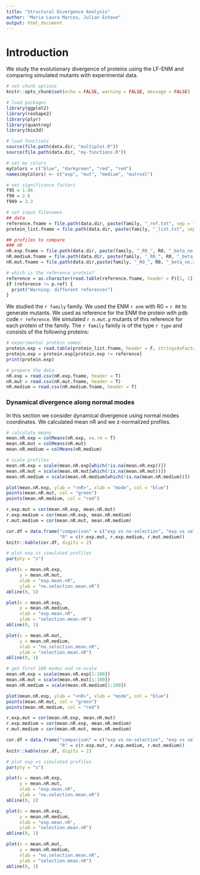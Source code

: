 ```yaml
---
title: "Structural Divergence Analysis"
author: "Maria Laura Marcos, Julian Echave"
output: html_document
---
```


# Introduction
We study the evolutionary divergence of proteins using the LF-ENM and comparing simulated mutants with experimental data.

```r
# set chunk options
knitr::opts_chunk$set(echo = FALSE, warning = FALSE, message = FALSE)
```

```r
# load packages
library(ggplot2)
library(reshape2)
library(plyr)
library(quantreg)
library(bio3d)

# load functions
source(file.path(data.dir, "multiplot.R"))
source(file.path(data.dir, "my-functions.R")) 
```

```r
# set my colors
myColors = c("blue", "darkgreen", "red", "red") 
names(myColors) <- c("exp", "mut", "medium", "mut+sel")
```

```r
# set significance factors
f95 = 1.96
f99 = 2.6
f999 = 3.3
```

```r
# set input filenames
## data
reference.fname = file.path(data.dir, paste(family, "_ref.txt", sep = ""))
protein_list.fname = file.path(data.dir, paste(family, "_list.txt", sep = ""))

## profiles to compare
### nR
nR.exp.fname = file.path(data.dir, paste(family, "_R0_", R0, "_beta_no.sel_K.analysis_Keff_out_m.exp.nR.csv", sep = ""))
nR.medium.fname = file.path(data.dir, paste(family, "_R0_", R0, "_beta_medium.sel_K.analysis_Keff_out_m.theo.nR.csv", sep = ""))
nR.mut.fname = file.path(data.dir,paste(family, "_R0_", R0, "_beta_no.sel_K.analysis_Keff_out_m.theo.nR.csv", sep = ""))

```

```r
# which is the reference protein?
reference = as.character(read.table(reference.fname, header = F)[1, 1])
if (reference != p.ref) {
  print("Warning: different references")
}
```

We studied the `r family` family. 
We used the ENM `r enm` with R0 = `r R0` to generate mutants.
We used as reference for the ENM the protein with pdb code `r reference`. 
We simulated `r n.mut.p` mutants of this reference for each protein of the family.
The `r family` family is of the type `r type` and consists of the following proteins:

```r
# experimental protein names
protein.exp = read.table(protein_list.fname, header = F, stringsAsFactors = F)[, 1]
protein.exp = protein.exp[protein.exp != reference]
print(protein.exp)
```

```r
# prepare the data
nR.exp = read.csv(nR.exp.fname, header = T)
nR.mut = read.csv(nR.mut.fname, header = T)
nR.medium = read.csv(nR.medium.fname, header = T)
```

### Dynamical divergence along normal modes

In this section we consider dynamical divergence using normal modes coordinates. We calculated mean nR and we z-normalized profiles.

```r
# calculate means
mean.nR.exp = colMeans(nR.exp, na.rm = T)
mean.nR.mut = colMeans(nR.mut)
mean.nR.medium = colMeans(nR.medium)

# scale profiles
mean.nR.exp = scale(mean.nR.exp[which(!is.na(mean.nR.exp))])
mean.nR.mut = scale(mean.nR.mut[which(!is.na(mean.nR.mut))])
mean.nR.medium = scale(mean.nR.medium[which(!is.na(mean.nR.medium))])

plot(mean.nR.exp, ylab = "<nR>", xlab = "mode", col = "blue")
points(mean.nR.mut, col = "green")
points(mean.nR.medium, col = "red")

r.exp.mut = cor(mean.nR.exp, mean.nR.mut)
r.exp.medium = cor(mean.nR.exp, mean.nR.medium)
r.mut.medium = cor(mean.nR.mut, mean.nR.medium)

cor.df = data.frame("comparison" = c("exp vs no-selection", "exp vs selection", "no-selection vs selection"),
                    "R" = c(r.exp.mut, r.exp.medium, r.mut.medium))
knitr::kable(cor.df, digits = 2)
```

```r

# plot exp vs simulated profiles 
par(pty = "s")

plot(x = mean.nR.exp, 
     y = mean.nR.mut, 
     xlab = "exp.mean.nR", 
     ylab = "no.selection.mean.nR")
abline(0, 1)

plot(x = mean.nR.exp, 
     y = mean.nR.medium, 
     xlab = "exp.mean.nR", 
     ylab = "selection.mean.nR")
abline(0, 1)

plot(x = mean.nR.mut, 
     y = mean.nR.medium, 
     xlab = "no.selection.mean.nR", 
     ylab = "selection.mean.nR")
abline(0, 1)
```

```r

# get first 100 modes and re-scale
mean.nR.exp = scale(mean.nR.exp[1:100])
mean.nR.mut = scale(mean.nR.mut[1:100])
mean.nR.medium = scale(mean.nR.medium[1:100])

plot(mean.nR.exp, ylab = "<nR>", xlab = "mode", col = "blue")
points(mean.nR.mut, col = "green")
points(mean.nR.medium, col = "red")

r.exp.mut = cor(mean.nR.exp, mean.nR.mut)
r.exp.medium = cor(mean.nR.exp, mean.nR.medium)
r.mut.medium = cor(mean.nR.mut, mean.nR.medium)

cor.df = data.frame("comparison" = c("exp vs no-selection", "exp vs selection", "no-selection vs selection"),
                    "R" = c(r.exp.mut, r.exp.medium, r.mut.medium))
knitr::kable(cor.df, digits = 2)

# plot exp vs simulated profiles 
par(pty = "s")

plot(x = mean.nR.exp, 
     y = mean.nR.mut, 
     xlab = "exp.mean.nR", 
     ylab = "no.selection.mean.nR")
abline(0, 1)

plot(x = mean.nR.exp, 
     y = mean.nR.medium, 
     xlab = "exp.mean.nR", 
     ylab = "selection.mean.nR")
abline(0, 1)

plot(x = mean.nR.mut, 
     y = mean.nR.medium, 
     xlab = "no.selection.mean.nR", 
     ylab = "selection.mean.nR")
abline(0, 1)
```